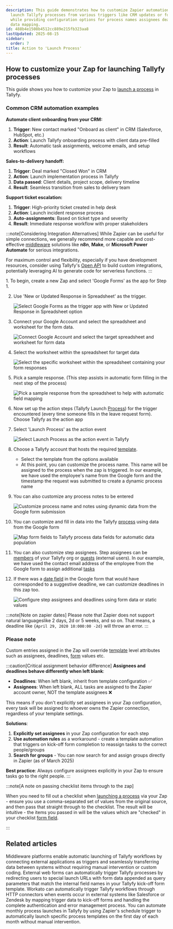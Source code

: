 ```yaml
---
description: This guide demonstrates how to customize Zapier automation to automatically
  launch Tallyfy processes from various triggers like CRM updates or form submissions
  while providing configuration options for process names assignees deadlines and
  data mapping.
id: 488b4e1508b4512cc889e215fb323aa8
lastUpdated: 2025-08-15
sidebar:
  order: 7
title: Action to 'Launch Process'
---
```



## How to customize your Zap for launching Tallyfy processes

This guide shows you how to customize your Zap to [launch a process](/products/pro/launching/) in Tallyfy.

### Common CRM automation examples

**Automate client onboarding from your CRM:**
1. **Trigger**: New contact marked "Onboard as client" in CRM (Salesforce, HubSpot, etc.)
2. **Action**: Launch Tallyfy onboarding process with client data pre-filled
3. **Result**: Automatic task assignments, welcome emails, and setup workflows

**Sales-to-delivery handoff:**
1. **Trigger**: Deal marked "Closed Won" in CRM
2. **Action**: Launch implementation process in Tallyfy
3. **Data passed**: Client details, project scope, delivery timeline
4. **Result**: Seamless transition from sales to delivery team

**Support ticket escalation:**
1. **Trigger**: High-priority ticket created in help desk
2. **Action**: Launch incident response process
3. **Auto-assignments**: Based on ticket type and severity
4. **Result**: Immediate response workflow with proper stakeholders

:::note[Considering Integration Alternatives]
While Zapier can be useful for simple connections, we generally recommend more capable and cost-effective [middleware](/products/pro/integrations/middleware/) solutions like **n8n**, **Make**, or **Microsoft Power Automate** for serious integrations.

For maximum control and flexibility, especially if you have development resources, consider using Tallyfy's [Open API](/products/pro/integrations/open-api/) to build custom integrations, potentially leveraging AI to generate code for serverless functions.
:::

<Steps>
1. To begin, create a new Zap and select 'Google Forms' as the app for Step 1.

2. Use 'New or Updated Response in Spreadsheet' as the trigger.

    ![Select Google Forms as the trigger app with New or Updated Response in Spreadsheet option](https://screenshots.tallyfy.com/custom-tallyfy-zap-1.png)
3. Connect your Google Account and select the spreadsheet and worksheet for the form data.

    ![Connect Google Account and select the target spreadsheet and worksheet for form data](https://screenshots.tallyfy.com/custom-tallyfy-zap-2.png)
4. Select the worksheet within the spreadsheet for target data

    ![Select the specific worksheet within the spreadsheet containing your form responses](https://screenshots.tallyfy.com/custom-tallyfy-zap-3.png)
5. Pick a sample response. (This step assists in automatic form filling in the next step of the process)

    ![Pick a sample response from the spreadsheet to help with automatic field mapping](https://screenshots.tallyfy.com/custom-tallyfy-zap-4.png)
6. Now set up the action steps (Tallyfy Launch [Process](/products/pro/tracking-and-tasks/processes/)) for the trigger encountered (every time someone fills in the leave request form). Choose Tallyfy as the action app

7. Select 'Launch Process' as the action event

    ![Select Launch Process as the action event in Tallyfy](https://screenshots.tallyfy.com/custom-tallyfy-zap-5.png)
8. Choose a Tallyfy account that hosts the required [template](/products/pro/documenting/templates/).
    - Select the template from the options available
    - At this point, you can customize the process name. This name will be assigned to the process when the zap is triggered. In our example, we have used the employee's name from the Google form and the timestamp the request was submitted to create a dynamic process name

9. You can also customize any process notes to be entered

    ![Customize process name and notes using dynamic data from the Google form submission](https://screenshots.tallyfy.com/custom-tallyfy-zap-6.png)
10. You can customize and fill in data into the Tallyfy [process](/products/pro/tracking-and-tasks/processes/) using data from the Google form

    ![Map form fields to Tallyfy process data fields for automatic data population](https://screenshots.tallyfy.com/custom-tallyfy-zap-7.png)
11. You can also customize step assignees. Step assignees can be [members](/products/pro/documenting/members/) of your Tallyfy org or [guests](/products/pro/documenting/guests/) (external users). In our example, we have used the contact email address of the employee from the Google form to assign additional [tasks](/products/pro/tracking-and-tasks/tasks/)

12. If there was a [date field](/products/pro/tracking-and-tasks/tasks/what-are-form-fields-in-tallyfy/) in the Google form that would have corresponded to a suggestive deadline, we can customize deadlines in this zap too.

    ![Configure step assignees and deadlines using form data or static values](https://screenshots.tallyfy.com/custom-tallyfy-zap-8.png)
</Steps>

:::note[Note on zapier dates]
Please note that Zapier does not support natural languageslike 2 days, 2d or 5 weeks, and so on. That means, a deadline like `{April 29, 2020 10:000:00 -2d}` will throw an error.
:::

### Please note

Custom entries assigned in the Zap will override [template](/products/pro/documenting/templates/) level attributes such as assignees, deadlines, [form](/products/pro/tracking-and-tasks/tasks/what-are-form-fields-in-tallyfy/) values etc.

:::caution[Critical assignment behavior difference]
**Assignees and deadlines behave differently when left blank**:
- **Deadlines**: When left blank, inherit from template configuration ✅
- **Assignees**: When left blank, ALL tasks are assigned to the Zapier account owner, NOT the template assignees ❌

This means if you don't explicitly set assignees in your Zap configuration, every task will be assigned to whoever owns the Zapier connection, regardless of your template settings.

**Solutions**:
1. **Explicitly set assignees** in your Zap configuration for each step
2. **Use automation rules** as a workaround - create a template automation that triggers on kick-off form completion to reassign tasks to the correct people/groups
3. **Search for groups** - You can now search for and assign groups directly in Zapier (as of March 2025)

**Best practice**: Always configure assignees explicitly in your Zap to ensure tasks go to the right people.
:::

:::note[A note on passing checklist items through to the zap]

When you need to fill out a checklist when [launching a process](/products/pro/launching/) via your Zap - ensure you use a comma-separated set of values from the original source, and then pass that straight through to the checklist. The result will be intuitive - the items you passed in will be the values which are "checked" in your checklist [form field](/products/pro/tracking-and-tasks/tasks/what-are-form-fields-in-tallyfy/).

:::


## Related articles
<CardGrid>
<LinkTitleCard header="<b>Triggers > Launch via middleware</b>" href="/products/pro/launching/triggers/via-middleware/" > Middleware platforms enable automatic launching of Tallyfy workflows by connecting external applications as triggers and seamlessly transferring data between systems without requiring manual intervention or custom coding. </LinkTitleCard>
<LinkTitleCard header="<b>Launching > Launch from a form</b>" href="/products/pro/launching/how-to-launch-a-tallyfy-process-from-a-webform/" > External web forms can automatically trigger Tallyfy processes by redirecting users to special launch URLs with form data appended as query parameters that match the internal field names in your Tallyfy kick-off form template. </LinkTitleCard>
<LinkTitleCard header="<b>Workato > Launch Tallyfy processes from Workato</b>" href="/products/pro/integrations/middleware/workato/how-to-launch-tallyfy-processes-from-workato/" > Workato can automatically trigger Tallyfy workflows through HTTP connectors when events occur in external systems like Salesforce or Zendesk by mapping trigger data to kick-off forms and handling the complete authentication and error management process. </LinkTitleCard>
<LinkTitleCard header="<b>Zapier > Automate monthly process launch with Zapier</b>" href="/products/pro/integrations/middleware/zapier/how-to-automate-monthly-process-launch-with-zapier/" > You can automate monthly process launches in Tallyfy by using Zapier's schedule trigger to automatically launch specific process templates on the first day of each month without manual intervention. </LinkTitleCard>
</CardGrid>